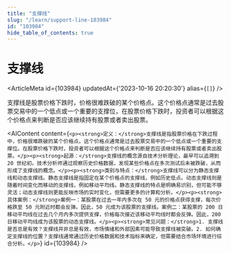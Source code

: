 ```yaml
---
title: "支撑线"
slug: "/learn/support-line-103984"
id: "103984"
hide_table_of_contents: true
---
```



# 支撑线

<ArticleMeta id={103984} updatedAt={'2023-10-16 20:20:30'} alias={`[]`} />
<div className='border-solid border-b border-t-0 my-4 border-[var(--ifm-color-gray-300)]' />

支撑线是股票价格下跌时，价格很难跌破的某个价格点。这个价格点通常是过去股票交易中的一个低点或一个重要的支撑位，在股票价格下跌时，投资者可以根据这个价格点来判断是否应该继续持有股票或者卖出股票。

<AIContent content={`<p><strong>定义：</strong>支撑线是指股票价格在下跌过程中，价格很难跌破的某个价格点。这个价格点通常是过去股票交易中的一个低点或一个重要的支撑位。在股票价格下跌时，投资者可以根据这个价格点来判断是否应该继续持有股票或者卖出股票。</p><p><strong>起源：</strong>支撑线的概念源自技术分析理论，最早可以追溯到 20 世纪初。技术分析师通过观察历史价格数据，发现某些价格点在多次测试后未被跌破，从而形成了支撑线的概念。</p><p><strong>类别与特点：</strong>支撑线可以分为静态支撑线和动态支撑线。静态支撑线是指固定在某个价格点的支撑线，例如历史低点。动态支撑线则是随着时间变化而移动的支撑线，例如移动平均线。静态支撑线的特点是明确易识别，但可能不够灵活；动态支撑线则更能反映市场的实时变化，但需要更多的计算和分析。</p><p><strong>具体案例：</strong>案例一：某股票在过去一年内多次在 50 元的价格点获得支撑，每次价格跌至 50 元附近时都会反弹。因此，50 元成为该股票的支撑线。案例二：某股票的 200 日移动平均线在过去几个月内多次提供支撑，价格每次接近该移动平均线时都会反弹。因此，200 日移动平均线成为该股票的动态支撑线。</p><p><strong>常见问题：</strong>1. 支撑线是否总是有效？支撑线并非总是有效，市场情绪和外部因素可能导致支撑线被突破。2. 如何确定支撑线的位置？支撑线通常通过历史价格数据和技术指标来确定，但需要结合市场环境进行综合分析。</p>`} id={103984} />
